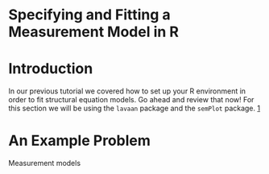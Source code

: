 Specifying and Fitting a Measurement Model in R
========================================================

# Introduction

In our previous tutorial we covered how to set up your R environment in order to 
fit structural equation models. Go ahead and review that now! For this section 
we will be using the `lavaan` package and the `semPlot` package. [1]

# An Example Problem

Measurement models


[1]: http://lavaan.ugent.be/ "The lavaan homepage"